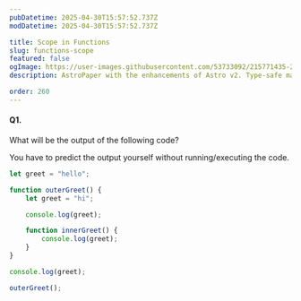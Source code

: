 ```yaml
---
pubDatetime: 2025-04-30T15:57:52.737Z
modDatetime: 2025-04-30T15:57:52.737Z

title: Scope in Functions
slug: functions-scope
featured: false
ogImage: https://user-images.githubusercontent.com/53733092/215771435-25408246-2309-4f8b-a781-1f3d93bdf0ec.png
description: AstroPaper with the enhancements of Astro v2. Type-safe markdown contents, bug fixes and better dev experience etc.

order: 260
---
```



#### Q1.

What will be the output of the following code?

<Admonition variant="caution" title="caution">
    You have to predict the output yourself without running/executing the code.
</Admonition>

<div class="w-full my-8"></div>

```jsx
let greet = "hello";

function outerGreet() {
    let greet = "hi";

    console.log(greet);

    function innerGreet() {
        console.log(greet);
    }
}

console.log(greet);

outerGreet();
```